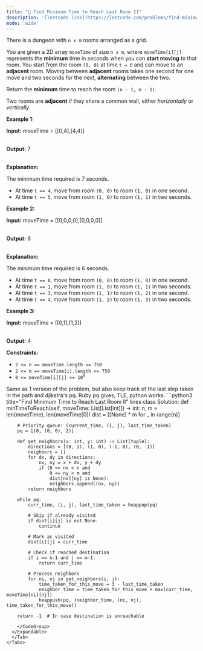 ```yaml
---
title: "🧀 Find Minimum Time to Reach Last Room II"
description: '[leetcode link](https://leetcode.com/problems/find-minimum-time-to-reach-last-room-ii/description/)'
mode: 'wide'
---
```

<Tabs>
  <Tab title="Question" icon="circle-question" iconType="regular">
    <Card>
      <p>There is a dungeon with <code>n x m</code> rooms arranged as a grid.</p>  <p>You are given a 2D array <code>moveTime</code> of size <code>n x m</code>, where <code>moveTime[i][j]</code> represents the <strong>minimum</strong> time in seconds when you can <strong>start moving</strong> to that room. You start from the room <code>(0, 0)</code> at time <code>t = 0</code> and can move to an <strong>adjacent</strong> room. Moving between <strong>adjacent</strong> rooms takes one second for one move and two seconds for the next, <strong>alternating</strong> between the two.</p>  <p>Return the <strong>minimum</strong> time to reach the room <code>(n - 1, m - 1)</code>.</p>  <p>Two rooms are <strong>adjacent</strong> if they share a common wall, either <em>horizontally</em> or <em>vertically</em>.</p>   <p><strong class="example">Example 1:</strong></p>  <div class="example-block"> <p><strong>Input:</strong> <span class="example-io">moveTime = [[0,4],[4,4]]</span></p>  <p><br/> <strong>Output:</strong> 7</p>  <p><br/> <strong>Explanation:</strong></p>  <p>The minimum time required is 7 seconds.</p>  <ul>  <li>At time <code>t == 4</code>, move from room <code>(0, 0)</code> to room <code>(1, 0)</code> in one second.</li>  <li>At time <code>t == 5</code>, move from room <code>(1, 0)</code> to room <code>(1, 1)</code> in two seconds.</li> </ul> </div>  <p><strong class="example">Example 2:</strong></p>  <div class="example-block"> <p><strong>Input:</strong> <span class="example-io">moveTime = [[0,0,0,0],[0,0,0,0]]</span></p>  <p><br/> <strong>Output:</strong> 6</p>  <p><br/> <strong>Explanation:</strong></p>  <p>The minimum time required is 6 seconds.</p>  <ul>  <li>At time <code>t == 0</code>, move from room <code>(0, 0)</code> to room <code>(1, 0)</code> in one second.</li>  <li>At time <code>t == 1</code>, move from room <code>(1, 0)</code> to room <code>(1, 1)</code> in two seconds.</li>  <li>At time <code>t == 3</code>, move from room <code>(1, 1)</code> to room <code>(1, 2)</code> in one second.</li>  <li>At time <code>t == 4</code>, move from room <code>(1, 2)</code> to room <code>(1, 3)</code> in two seconds.</li> </ul> </div>  <p><strong class="example">Example 3:</strong></p>  <div class="example-block"> <p><strong>Input:</strong> <span class="example-io">moveTime = [[0,1],[1,2]]</span></p>  <p><br/> <strong>Output:</strong> 4</p> </div>   <p><strong>Constraints:</strong></p>  <ul>  <li><code>2 &lt;= n == moveTime.length &lt;= 750</code></li>  <li><code>2 &lt;= m == moveTime[i].length &lt;= 750</code></li>  <li><code>0 &lt;= moveTime[i][j] &lt;= 10<sup>9</sup></code></li> </ul> 
    </Card>
  </Tab>
  <Tab title="Solution" icon="lightbulb" iconType="regular" >
    <Card>
      Same as 1 version of the problem, but also keep track of the last step taken in the path and djikstra's pq.
Ruby pq gives, TLE, python works.
</Card>
  <Expandable title="code">
    <CodeGroup dropdown>
```python3 title="Find Minimum Time to Reach Last Room II" lines
class Solution:
    def minTimeToReach(self, moveTime: List[List[int]]) -> int:
        n, m = len(moveTime), len(moveTime[0])
        dist = [[None] * m for _ in range(n)]
        
        # Priority queue: (current_time, (i, j), last_time_taken)
        pq = [(0, (0, 0), 2)]
        
        def get_neighbors(x: int, y: int) -> List[tuple]:
            directions = [(0, 1), (1, 0), (-1, 0), (0, -1)]
            neighbors = []
            for dx, dy in directions:
                nx, ny = x + dx, y + dy
                if (0 <= nx < n and 
                    0 <= ny < m and 
                    dist[nx][ny] is None):
                    neighbors.append((nx, ny))
            return neighbors
        
        while pq:
            curr_time, (i, j), last_time_taken = heappop(pq)
            
            # Skip if already visited
            if dist[i][j] is not None:
                continue
                
            # Mark as visited
            dist[i][j] = curr_time
            
            # Check if reached destination
            if i == n-1 and j == m-1:
                return curr_time
            
            # Process neighbors
            for ni, nj in get_neighbors(i, j):
                time_taken_for_this_move = 3 - last_time_taken
                neighbor_time = time_taken_for_this_move + max(curr_time, moveTime[ni][nj])
                heappush(pq, (neighbor_time, (ni, nj), time_taken_for_this_move))
                
        return -1  # In case destination is unreachable
```
    </CodeGroup>
  </Expandable>
  </Tab>
</Tabs>